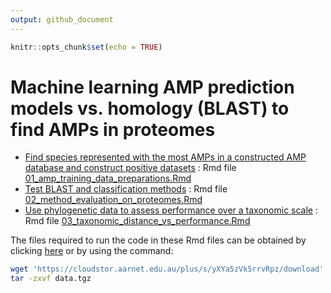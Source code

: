 ```yaml
---
output: github_document
---
```


```r
knitr::opts_chunk$set(echo = TRUE)
```

# Machine learning AMP prediction models vs. homology (BLAST) to find AMPs in proteomes

- [Find species represented with the most AMPs in a constructed AMP database and construct positive datasets](01_amp_training_data_preparations.md) : Rmd file [01_amp_training_data_preparations.Rmd](01_amp_training_data_preparations.Rmd)
- [Test BLAST and classification methods](02_method_evaluation_on_proteomes.md) : Rmd file [02_method_evaluation_on_proteomes.Rmd](02_method_evaluation_on_proteomes.Rmd)
- [Use phylogenetic data to assess performance over a taxonomic scale](03_taxonomic_distance_vs_performance.md) : Rmd file [03_taxonomic_distance_vs_performance.Rmd](03_taxonomic_distance_vs_performance.Rmd)

The files required to run the code in these Rmd files can be obtained by clicking [here](https://cloudstor.aarnet.edu.au/plus/s/yXYa5zVk5rrvRpz) or by using the command:

``` bash
wget 'https://cloudstor.aarnet.edu.au/plus/s/yXYa5zVk5rrvRpz/download' -O data.tgz
tar -zxvf data.tgz 
```
